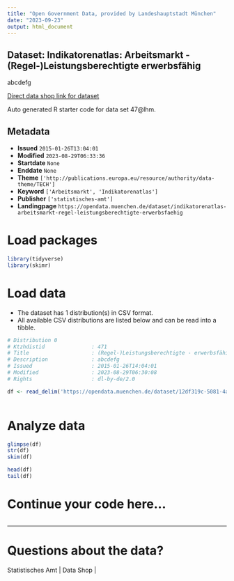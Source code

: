 ```yaml
---
title: "Open Government Data, provided by Landeshauptstadt München"
date: "2023-09-23"
output: html_document
---
```


## Dataset: Indikatorenatlas: Arbeitsmarkt - (Regel-)Leistungsberechtigte erwerbsfähig

abcdefg

[Direct data shop link for dataset](https://opendata.muenchen.de/dataset/47@lhm)

Auto generated R starter code for data set 47@lhm.

## Metadata

- **Issued** `2015-01-26T13:04:01`
- **Modified** `2023-08-29T06:33:36`
- **Startdate** `None`
- **Enddate** `None`
- **Theme** `['http://publications.europa.eu/resource/authority/data-theme/TECH']`
- **Keyword** `['Arbeitsmarkt', 'Indikatorenatlas']`
- **Publisher** `['statistisches-amt']`
- **Landingpage** `https://opendata.muenchen.de/dataset/indikatorenatlas-arbeitsmarkt-regel-leistungsberechtigte-erwerbsfaehig`


# Load packages

```r

library(tidyverse)
library(skimr)

```

# Load data

-   The dataset has 1 distribution(s) in CSV format.
-   All available CSV distributions are listed below and can be read into a tibble.

```r

# Distribution 0
# Ktzhdistid               : 471
# Title                    : (Regel-)Leistungsberechtigte - erwerbsfähig
# Description              : abcdefg
# Issued                   : 2015-01-26T14:04:01
# Modified                 : 2023-08-29T06:30:08
# Rights                   : dl-by-de/2.0

df <- read_delim('https://opendata.muenchen.de/dataset/12df319c-5081-4a89-87d4-8f335f02e081/resource/9b69e333-dd34-4151-b2a5-b1799a8589f9/download/indikat_arbeitsmarkt_regel-leistungsberechtigte_-_erwerbsfaehig_280823.csv')



```

# Analyze data

```r

glimpse(df)
str(df)
skim(df)

head(df)
tail(df)

```

# Continue your code here...

```r

```

------------------------------------------------------------------------

# Questions about the data?

Statistisches Amt | Data Shop | 
